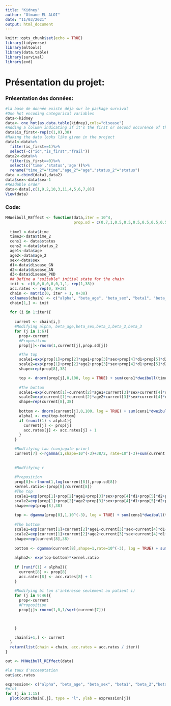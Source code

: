 ```yaml
---
title: "Kidney"
author: "Otmane EL ALOI"
date: "11/03/2021"
output: html_document
---
```


```r
knitr::opts_chunk$set(echo = TRUE)
library(tidyverse)
library(mltools)
library(data.table)
library(survival)
library(evd)
```

# Présentation du projet:

### Présentation des données:

```r
#la base de donnée existe déja sur le package survival 
#One hot encoding categorical variables 
data<-kidney
data<- one_hot(as.data.table(kidney),cols="disease")
#Adding a column indicating if it's the first or second occurence of the disease
data$is_first<-rep(c(1,0),38)
#Making the data looks like given in the project 
data1<-data%>%
  filter(is_first==1)%>%
  select(-c("id","is_first","frail"))
data2<-data%>%
  filter(is_first==0)%>%
  select(c('time','status','age'))%>%
  rename("time_2"="time","age_2"="age","status_2"="status")
data <-cbind(data1,data2)
data$sex<-data$sex-1
#Readable order 
data<-data[,c(1,9,2,10,3,11,4,5,6,7,8)]
View(data)
```

### Code:

```r
MHWeibull_REffect <- function(data,iter = 10^4,
                              prop.sd = c(0.7,1,0.5,0.5,0.5,0.5,0.5,0.5)){
  
  time1 <-data$time
  time2<-data$time_2
  cens1 <- data$status
  cens2 <-data$status_2
  age1<-data$age
  age2<-data$age_2
  sex<-data$sex
  d1<-data$disease_GN
  d2<-data$disease_AN
  d3<-data$disease_PKD
  ## Define a "suitable" initial state for the chain
  init <- c(0,0,0,0,0,0,1,1, rep(1,38))
  acc.rates <- rep(0, 8+38)
  chain <- matrix(0, iter + 1, 8+38)
  colnames(chain) <- c("alpha", "beta_age", "beta_sex", "beta1", "beta_2","beta3", "tau", "r", paste("b", 1:38, sep =""))
  chain[1,] <- init
  
  for (i in 1:iter){
    
    current <- chain[i,]
    #Modifying alpha, beta_age,beta_sex,beta_1,beta_2,beta_3
    for (j in 1:6){
      prop<-current
      #Proposition
      prop[j]<-rnorm(1,current[j],prop.sd[j])

      #The top 
      scale1=exp(prop[1]+prop[2]*age1+prop[3]*sex+prop[4]*d1+prop[5]*d2+prop[6]*d3+prop[9:46])
      scale2=exp(prop[1]+prop[2]*age2+prop[3]*sex+prop[4]*d1+prop[5]*d2+prop[6]*d3+prop[9:46])   
      shape=rep(prop[8],38)

      top <- dnorm(prop[j],0,100, log = TRUE) + sum(cens1*dweibull(time1,shape=shape,scale=scale1, log=TRUE))+sum(cens2*dweibull(time2,shape=shape,scale=scale2, log=TRUE))+sum((1-cens1)*pweibull(time1,shape=shape,scale=scale1, log=TRUE, lower.tail = FALSE))+sum((1-cens2)*pweibull(time2,shape=shape,scale=scale2, log=TRUE, lower.tail = FALSE))
      
      #The bottom
      scale1=exp(current[1]+current[2]*age1+current[3]*sex+current[4]*d1+current[5]*d2+current[6]*d3+current[9:46])
      scale2=exp(current[1]+current[2]*age2+current[3]*sex+current[4]*d1+current[5]*d2+current[6]*d3+current[9:46])
      shape=rep(current[8],38)
      
      bottom <- dnorm(current[j],0,100, log = TRUE) + sum(cens1*dweibull(time1,shape=shape,scale=scale1, log=TRUE))+sum(cens2*dweibull(time2,shape=shape,scale=scale2, log=TRUE))+sum((1-cens1)*pweibull(time1,shape=shape,scale=scale1, log=TRUE, lower.tail = FALSE))+sum((1-cens2)*pweibull(time2,shape=shape,scale=scale2, log=TRUE, lower.tail = FALSE))
      alpha1 <- exp(top-bottom)
      if (runif(1) < alpha1){
        current[j] <- prop[j]
        acc.rates[j] <- acc.rates[j] + 1
      }
    }

    #Modfifying tau (conjugate prior)
    current[7] <-rgamma(1,shape=10^(-3)+38/2, rate=10^(-3)+sum(current[9:46]^2)/2)
    
    
    #Modfifying r
    
    #Proposition
    prop[8]<-rlnorm(1,log(current[8]),prop.sd[8])
    kernel.ratio<-(prop[8]/current[8])
    #The top 
    scale1=exp(prop[1]+prop[2]*age1+prop[3]*sex+prop[4]*d1+prop[5]*d2+prop[6]*d3+prop[9:46])
    scale2=exp(prop[1]+prop[2]*age2+prop[3]*sex+prop[4]*d1+prop[5]*d2+prop[6]*d3+prop[9:46])
    shape=rep(prop[8],38)
    
    top <- dgamma(prop[8],1,10^(-3), log = TRUE) + sum(cens1*dweibull(time1,shape=shape,scale=scale1, log=TRUE))+sum(cens2*dweibull(time2,shape=shape,scale=scale2, log=TRUE))+sum((1-cens1)*pweibull(time1,shape=shape,scale=scale1, log=TRUE, lower.tail = FALSE))+sum((1-cens2)*pweibull(time2,shape=shape,scale=scale2, log=TRUE, lower.tail = FALSE))
    
    #The bottom
    scale1=exp(current[1]+current[2]*age1+current[3]*sex+current[4]*d1+current[5]*d2+current[6]*d3+current[9:46])
    scale2=exp(current[1]+current[2]*age2+current[3]*sex+current[4]*d1+current[5]*d2+current[6]*d3+current[9:46])
    shape=rep(current[8],38)
    
    bottom <- dgamma(current[8],shape=1,rate=10^(-3), log = TRUE) + sum(cens1*dweibull(time1,shape=shape,scale=scale1, log=TRUE))+sum(cens2*dweibull(time2,shape=shape,scale=scale2, log=TRUE))+sum((1-cens1)*pweibull(time1,shape=shape,scale=scale1, log=TRUE, lower.tail = FALSE))+sum((1-cens2)*pweibull(time2,shape=shape,scale=scale2, log=TRUE, lower.tail = FALSE))
  
    alpha2<- exp(top-bottom)*kernel.ratio
  
    if (runif(1) < alpha2){
      current[8] <- prop[8]
      acc.rates[8] <- acc.rates[8] + 1
    }
  
    #Modifying bi (on s'intéresse seulement au patient i)
    for (j in 9:46){
      prop<-current
      #Proposition
      prop[j]<-rnorm(1,0,1/sqrt(current[7]))
            


    }
    
    chain[i+1,] <- current
  }
  return(list(chain = chain, acc.rates = acc.rates / iter))
}
```

```r
out <- MHWeibull_REffect(data)
```

```r
#le taux d'acceaptation
out$acc.rates


```

```r
expression<- c("alpha", "beta_age", "beta_sex", "beta1", "beta_2","beta3", "tau", "r")
#plot
for (j in 1:15)
  plot(out$chain[,j], type = "l", ylab = expression[j])
```
